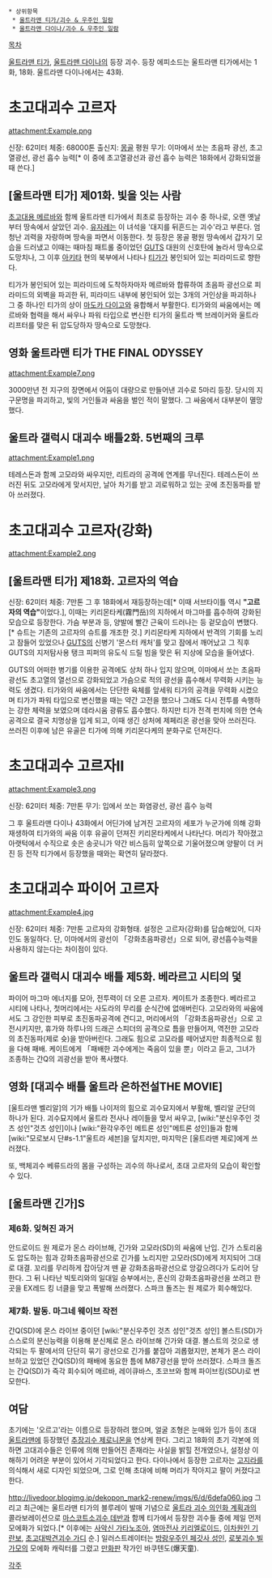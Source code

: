  * 상위항목
  * [[울트라맨 티가/괴수 & 우주인 일람]]
  * [[울트라맨 다이나/괴수 & 우주인 일람]]

[[목차]]

[[울트라맨 티가]], [[울트라맨 다이나]]의 등장 괴수. 등장 에피소드는 울트라맨 티가에서는 1화, 18화. 울트라맨 다이나에서는 43화.

= 초고대괴수 고르자 =
attachment:Example.png

신장: 62미터
체중: 68000톤
출신지: [[몽골]] 평원
무기: 이마에서 쏘는 초음파 광선, 초고열광선, 광선 흡수 능력[* 이 중에 초고열광선과 광선 흡수 능력은 18화에서 강화되었을 때 쓴다.]

== [울트라맨 티가] 제01화. 빛을 잇는 사람 ==
[[초고대용 메르바]]와 함께 울트라맨 티가에서 최초로 등장하는 괴수 중 하나로, 오랜 옛날부터 땅속에서 살았던 괴수. [[유자레]]는 이 녀석을 '대지를 뒤흔드는 괴수'라고 부른다. 엄청난 괴력을 자랑하며 땅속을 파면서 이동한다. 첫 등장은 몽골 평원 땅속에서 갑자기 모습을 드러냈고 이때는 때마침 패트롤 중이었던 [[GUTS]] 대원의 신호탄에 놀라서 땅속으로 도망치나, 그 이후 [[아키타]] 현의 북부에서 나타나 [[티가]]가 봉인되어 있는 피라미드로 향한다.

티가가 봉인되어 있는 피라미드에 도착하자마자 메르바와 합류하여 초음파 광선으로 피라미드의 외벽을 파괴한 뒤, 피라미드 내부에 봉인되어 있는 3개의 거인상을 파괴하나 그 중 하나인 티가의 상이 [[마도카 다이고]]와 융합해서 부활한다. 티가와의 싸움에서는 메르바와 협력을 해서 싸우나 파워 타입으로 변신한 티가의 울트라 백 브레이커와 울트라 리프터를 맞은 뒤 압도당하자 땅속으로 도망쳤다.

== 영화 울트라맨 티가 THE FINAL ODYSSEY ==
attachment:Example7.png

3000만년 전 지구의 장면에서 어둠이 대량으로 만들어낸 괴수로 5마리 등장. 당시의 지구문명을 파괴하고, 빛의 거인들과 싸움을 벌인 적이 말했다. 그 싸움에서 대부분이 멸망했다. 

== 울트라 갤럭시 대괴수 배틀2화. 5번째의 크루 ==
attachment:Example1.png

테레스돈과 함께 고모라와 싸우지만, 리트라의 공격에 연계를 무너진다. 테레스돈이 쓰러진 뒤도 고모라에게 맞서지만, 날아 차기를 받고 괴로워하고 있는 곳에 초진동파를 받아 쓰러졌다. 

= 초고대괴수 고르자(강화) =
attachment:Example2.png

== [울트라맨 티가] 제18화. 고르자의 역습 ==
신장: 62미터
체중: 7만톤
그 후 18화에서 재등장하는데[* 이때 서브타이틀 역시 '''"고르자의 역습"'''이었다.], 이때는 키리몬타케(霧門岳)의 지하에서 마그마를 흡수하여 강화된 모습으로 등장한다. 가슴 부분과 등, 양발에 빨간 근육이 드러나는 등 겉모습이 변했다.[* 슈트는 기존의 고르자의 슈트를 개조한 것.] 키리몬타케 지하에서 반격의 기회를 노리고 잠들어 있었으나 [[GUTS]]의 신병기 '몬스터 캐처'를 맞고 잠에서 깨어났고 그 직후 GUTS의 지저탐사용 탱크 피퍼의 유도식 드릴 빔을 맞은 뒤 지상에 모습을 들어냈다.

GUTS의 어떠한 병기를 이용한 공격에도 상처 하나 입지 않으며, 이마에서 쏘는 초음파 광선도 초고열의 열선으로 강화되었고 가슴으로 적의 광선을 흡수해서 무력화 시키는 능력도 생겼다. 티가와의 싸움에서는 단단한 육체를 앞세워 티가의 공격을 무력화 시켰으며 티가가 파워 타입으로 변신했을 때는 약간 고전을 했으나 그래도 다시 전투를 속행하는 강한 체력을 보였으며 데라시움 광류도 흡수했다. 하지만 티가 전격 펀치에 의한 연속 공격으로 결국 치명상을 입게 되고, 이때 생긴 상처에 제페리온 광선을 맞아 쓰러진다. 쓰러진 이후에 남은 유골은 티가에 의해 키리몬다케의 분화구로 던져진다.

= 초고대괴수 고르자Ⅱ =
attachment:Example3.png

신장: 62미터
체중: 7만톤
무기: 입에서 쏘는 화염광선, 광선 흡수 능력

그 후 울트라맨 다이나 43화에서 어딘가에 남겨진 고르자의 세포가 누군가에 의해 강화 재생하여 티가와의 싸움 이후 유골이 던져진 키리몬타케에서 나타난다. 머리가 작아졌고 아랫턱에서 수직으로 솟은 송곳니가 약간 비스듬히 앞쪽으로 기울어졌으며 양팔이 더 커진 등 전작 티가에서 등장했을 때와는 확연히 달라졌다.

= 초고대괴수 파이어 고르자 =
attachment:Example4.jpg

신장: 62미터
체중: 7만톤
고르자의 강화형태. 설정은 고르자(강화)를 답습해있어, 디자인도 동일하다. 단, 이마에서의 광선이 「강화초음파광선」으로 되어, 광선흡수능력을 사용하지 않는다는 차이점이 있다. 

== 울트라 갤럭시 대괴수 배틀 제5화. 베라르고 시티의 덫 ==
파이어 마그마 에너지를 모아, 전투력이 더 오른 고르자. 케이트가 조종한다. 베라르고 시티에 나타나, 첫머리에서는 사도라의 무리를 순식간에 없애버린다. 고모라와의 싸움에서도 그 강인한 피부로 초진동파공격에 견디고, 머리에서의 「강화초음파광선」으로 고전시키지만, 휴가와 하루나의 드래곤 스피더의 공격으로 틈을 만들어져, 역전한 고모라의 초진동파(제로 슛)을 받아버린다. 그래도 힘으로 고모라를 떼어냈지만 최종적으로 힘을 다해 패배. 케이트에게 「패배한 괴수에게는 죽음이 있을 뿐」이라고 듣고, 그녀가 조종하는 간Q의 괴광선을 받아 폭사했다. 

== 영화 [대괴수 배틀 울트라 은하전설THE MOVIE] ==
[울트라맨 벨리알]의 기가 배틀 나이저의 힘으로 괴수묘지에서 부활해, 벨리알 군단의 하나가 된다. 괴수묘지에서 울트라 전사나 레이들을 맞서 싸우고, [wiki:"분신우주인 것츠 성인"것츠 성인]이나 [wiki:"환각우주인 메트론 성인"메트론 성인]들과 함께 [wiki:"모로보시 단#s-1.1"울트라 세븐]을 덮치지만, 마지막은 [울트라맨 제로]에게 쓰러졌다.

또, 백체괴수 베류드라의 몸을 구성하는 괴수의 하나로서, 초대 고르자의 모습이 확인할 수 있다. 

== [울트라맨 긴가]S ==
=== 제6화. 잊혀진 과거 ===
안드로이드 원 제로가 몬스 라이브해, 긴가와 고모라(SD)의 싸움에 난입. 긴가 스토리움도 압도하는 힘과 강화초음파광선으로 긴가를 노리지만 고모라(SD)에게 저지되어 그대로 대결. 꼬리를 무리하게 잡아당겨 뗀 끝 강화초음파광선으로 앙갚으려다가 도리어 당한다. 그 뒤 나타난 빅토리와의 일대일 승부에서는, 혼신의 강화초음파광선을 쏘려고 한 곳을 EX레드 킹 너클을 맞고 폭발해 쓰러졌다. 스파크 돌즈는 원 제로가 회수해있다.

=== 제7화. 발동. 마그네 웨이브 작전 ===
간Q(SD)에 몬스 라이브 중이던 [wiki:"분신우주인 것츠 성인"것츠 성인] 볼스트(SD)가 스스로의 분신능력을 이용해 분신체로 몬스 라이브해 긴가와 대결. 볼스트의 것으로 생각되는 두 팔에서의 단단히 묶기 광선으로 긴가를 붙잡아 괴롭혔지만, 본체가 몬스 라이브하고 있었던 간Q(SD)의 패배에 동요한 틈에 M87광선을 받아 쓰러졌다. 스파크 돌즈는 간Q(SD)가 즉각 회수되어 메르바, 레이큐바스, 초코브와 함께 파이브킹(SDU)로 변모한다.

== 여담 ==
초기에는 '오르고'라는 이름으로 등장하려 했으며, 얼굴 조형은 눈매와 입가 등이 초대 [[울트라맨]]에 등장했던 [[추장괴수 제로니몬]]을 연상케 한다. 그리고 18화의 초기 각본에 의하면 고대괴수들은 인류에 의해 만들어진 존재라는 사실을 밝힐 전개였으나, 설정상 이해하기 어려운 부분이 있어서 기각되었다고 한다. 다이나에서 등장한 고르자는 [[고지라]]를 의식해서 새로 디자인 되었으며, 그로 인해 초대에 비해 머리가 작아지고 팔이 커졌다고 한다.

http://livedoor.blogimg.jp/dekopon_mark2-renew/imgs/6/d/6defa060.jpg
그리고 최근에는 울트라맨 티가의 블루레이 발매 기념으로 [[울트라 괴수 의인화 계획]]과의 콜라보레이션으로 [[마스코트소괴수 데반]]과 함께 티가에서 등장한 괴수들 중에 제일 먼저 모에화가 되었다.[* 이후에는 [[사악신 가타노조아]], [[염마전사 키리엘로이드]], [[이차원인 기란보]], [[초고대박견괴수 가디]] 순.] 일러스트레이터는 [[방랑우주인 페갓사 성인]], [[로봇괴수 빌가모]]의 모에화 캐릭터를 그렸고 [[울트라 괴수 의인화 계획(만화판)|만화판]] 작가인 바쿠텐도(爆天童).

[[각주]]
